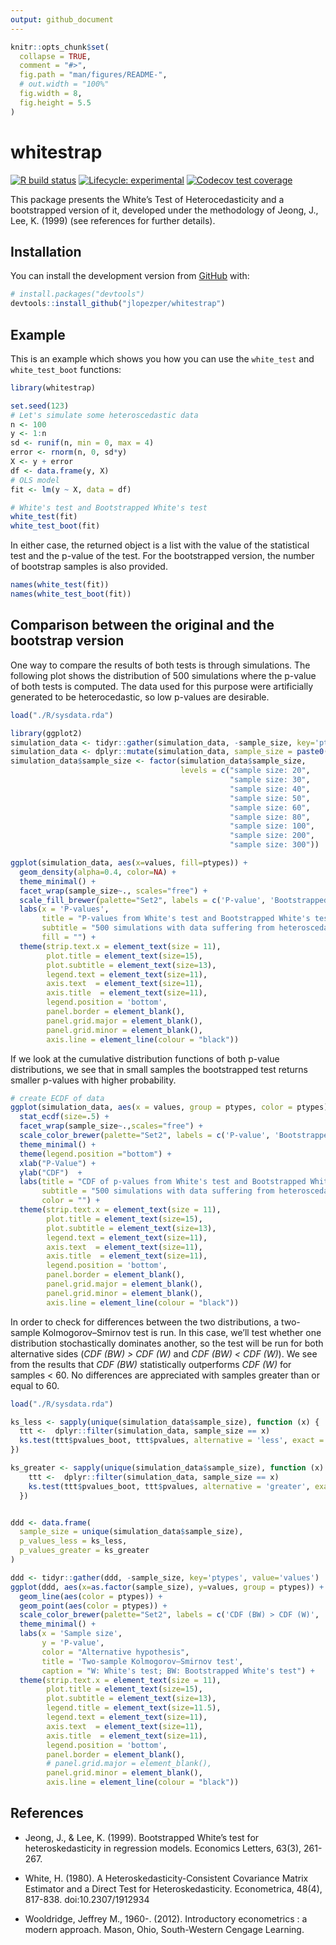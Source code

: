 ```yaml
---
output: github_document
---
```


```r
knitr::opts_chunk$set(
  collapse = TRUE,
  comment = "#>",
  fig.path = "man/figures/README-",
  # out.width = "100%"
  fig.width = 8, 
  fig.height = 5.5
)
```

# whitestrap

<!-- badges: start -->
[![R build status](https://github.com/jlopezper/whitestrap/workflows/R-CMD-check/badge.svg)](https://github.com/jlopezper/whitestrap/actions)
[![Lifecycle: experimental](https://img.shields.io/badge/lifecycle-experimental-orange.svg)](https://www.tidyverse.org/lifecycle/#experimental)
[![Codecov test coverage](https://codecov.io/gh/jlopezper/whitestrap/branch/master/graph/badge.svg)](https://codecov.io/gh/jlopezper/whitestrap?branch=master)
<!-- badges: end -->

This package presents the White's Test of Heterocedasticity and a bootstrapped version of it, developed under the methodology of Jeong, J., Lee, K. (1999) (see references for further details).

## Installation

You can install the development version from [GitHub](https://github.com/) with: 

``` r
# install.packages("devtools")
devtools::install_github("jlopezper/whitestrap")
```
## Example

This is an example which shows you how you can use the `white_test` and `white_test_boot` functions:

```r
library(whitestrap)

set.seed(123)
# Let's simulate some heteroscedastic data
n <- 100
y <- 1:n
sd <- runif(n, min = 0, max = 4)
error <- rnorm(n, 0, sd*y)
X <- y + error
df <- data.frame(y, X)
# OLS model
fit <- lm(y ~ X, data = df)
```

```r
# White's test and Bootstrapped White's test
white_test(fit)
white_test_boot(fit)
```

In either case, the returned object is a list with the value of the statistical test and the p-value of the test. For the bootstrapped version, the number of bootstrap samples is also provided. 

```r
names(white_test(fit))
names(white_test_boot(fit))
```

## Comparison between the original and the bootstrap version

One way to compare the results of both tests is through simulations. The following plot shows the distribution of 500 simulations where the p-value of both tests is computed. The data used for this purpose were artificially generated to be heterocedastic, so low p-values are desirable. 

```r
load("./R/sysdata.rda")

library(ggplot2)
simulation_data <- tidyr::gather(simulation_data, -sample_size, key='ptypes', value='values')
simulation_data <- dplyr::mutate(simulation_data, sample_size = paste0('sample size: ', sample_size))
simulation_data$sample_size <- factor(simulation_data$sample_size, 
                                      levels = c("sample size: 20",
                                                 "sample size: 30",
                                                 "sample size: 40",
                                                 "sample size: 50",
                                                 "sample size: 60",
                                                 "sample size: 80",
                                                 "sample size: 100",
                                                 "sample size: 200",
                                                 "sample size: 300"))

ggplot(simulation_data, aes(x=values, fill=ptypes)) +
  geom_density(alpha=0.4, color=NA) +
  theme_minimal() +
  facet_wrap(sample_size~., scales="free") +
  scale_fill_brewer(palette="Set2", labels = c('P-value', 'Bootstrapped p-value')) +
  labs(x = 'P-values',
       title = "P-values from White's test and Bootstrapped White's test",
       subtitle = "500 simulations with data suffering from heteroscedasticity",
       fill = "") +
  theme(strip.text.x = element_text(size = 11),
        plot.title = element_text(size=15),
        plot.subtitle = element_text(size=13),
        legend.text = element_text(size=11),
        axis.text  = element_text(size=11),
        axis.title  = element_text(size=11),
        legend.position = 'bottom',
        panel.border = element_blank(),
        panel.grid.major = element_blank(),
        panel.grid.minor = element_blank(),
        axis.line = element_line(colour = "black"))
```

If we look at the cumulative distribution functions of both p-value distributions, we see that in small samples the bootstrapped test returns smaller p-values with higher probability.

```r
# create ECDF of data
ggplot(simulation_data, aes(x = values, group = ptypes, color = ptypes))+
  stat_ecdf(size=.5) +
  facet_wrap(sample_size~.,scales="free") +
  scale_color_brewer(palette="Set2", labels = c('P-value', 'Bootstrapped p-value'))  +
  theme_minimal() +
  theme(legend.position ="bottom") +
  xlab("P-Value") +
  ylab("CDF")  +
  labs(title = "CDF of p-values from White's test and Bootstrapped White's test",
       subtitle = "500 simulations with data suffering from heteroscedasticity",
       color = "") +
  theme(strip.text.x = element_text(size = 11),
        plot.title = element_text(size=15),
        plot.subtitle = element_text(size=13),
        legend.text = element_text(size=11),
        axis.text  = element_text(size=11),
        axis.title  = element_text(size=11),
        legend.position = 'bottom',
        panel.border = element_blank(),
        panel.grid.major = element_blank(),
        panel.grid.minor = element_blank(),
        axis.line = element_line(colour = "black"))

```

In order to check for differences between the two distributions, a two-sample Kolmogorov–Smirnov test is run. In this case, we'll test whether one distribution stochastically dominates another, so the test will be run for both alternative sides (*CDF (BW) > CDF (W)* and *CDF (BW) < CDF (W)*). We see from the results that *CDF (BW)* statistically outperforms *CDF (W)* for samples < 60. No differences are appreciated with samples greater than or equal to 60.

```r
load("./R/sysdata.rda")

ks_less <- sapply(unique(simulation_data$sample_size), function (x) {
  ttt <-  dplyr::filter(simulation_data, sample_size == x)
  ks.test(ttt$pvalues_boot, ttt$pvalues, alternative = 'less', exact = TRUE)$p.value
})

ks_greater <- sapply(unique(simulation_data$sample_size), function (x) {
    ttt <-  dplyr::filter(simulation_data, sample_size == x)
    ks.test(ttt$pvalues_boot, ttt$pvalues, alternative = 'greater', exact = TRUE)$p.value
  })


ddd <- data.frame(
  sample_size = unique(simulation_data$sample_size),
  p_values_less = ks_less,
  p_values_greater = ks_greater
)

ddd <- tidyr::gather(ddd, -sample_size, key='ptypes', value='values')
ggplot(ddd, aes(x=as.factor(sample_size), y=values, group = ptypes)) +
  geom_line(aes(color = ptypes)) +
  geom_point(aes(color = ptypes)) +
  scale_color_brewer(palette="Set2", labels = c('CDF (BW) > CDF (W)', 'CDF (BW) < CDF (W)'))  +
  theme_minimal() +
  labs(x = 'Sample size',
       y = 'P-value',
       color = "Alternative hypothesis",
       title = 'Two-sample Kolmogorov–Smirnov test',
       caption = "W: White's test; BW: Bootstrapped White's test") +
  theme(strip.text.x = element_text(size = 11),
        plot.title = element_text(size=15),
        plot.subtitle = element_text(size=13),
        legend.title = element_text(size=11.5),
        legend.text = element_text(size=11),
        axis.text  = element_text(size=11),
        axis.title  = element_text(size=11),
        legend.position = 'bottom',
        panel.border = element_blank(),
        # panel.grid.major = element_blank(),
        panel.grid.minor = element_blank(),
        axis.line = element_line(colour = "black"))
```


## References

- Jeong, J., & Lee, K. (1999). Bootstrapped White’s test for heteroskedasticity in regression models. Economics Letters, 63(3), 261-267.

- White, H. (1980). A Heteroskedasticity-Consistent Covariance Matrix Estimator and a Direct Test for Heteroskedasticity. Econometrica, 48(4), 817-838. doi:10.2307/1912934

- Wooldridge, Jeffrey M., 1960-. (2012). Introductory econometrics : a modern approach. Mason, Ohio, South-Western Cengage Learning.

